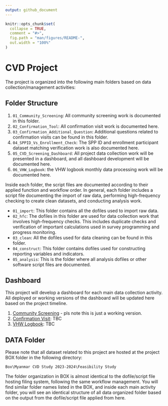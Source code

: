 ```yaml
---
output: github_document
---
```


<!-- README.md is generated from README.Rmd. Please edit that file -->

```r
knitr::opts_chunk$set(
  collapse = TRUE,
  comment = "#>",
  fig.path = "man/figures/README-",
  out.width = "100%"
)
```



# CVD Project

The project is organized into the following main folders based on data collection/management activities:

## Folder Structure

1. `01_Community_Screening`: All community screening work is documented in this folder.
2. `02_Confirmation_Tool`: All confirmation visit work is documented here.
3. `03_Confirmation_Additional_Question`: Additional questions related to confirmation visits can be found in this folder.
4. `04_SPPID_Vs_Enrollment_Check`: The SPP ID and enrollment participant dataset matching verification work is also documented here. 
5. `05_CVD_Screening_Dashboard`: All project data collection work will be presented in a dashboard, and all dashboard development will be documented here.
6. `06_VHW_Logbook`: the VHW logbook monthly data processing work will be documented here. 

Inside each folder, the script files are documented according to their applied function and workflow order. In general, each folder includes a script file documenting the import of raw data, performing high-frequency checking to create clean datasets, and conducting analysis work.

   - `01_import`: This folder contains all the dofiles used to import raw data.
   - `02_hfc`: The dofiles in this folder are used for data collection work that involves high-frequency checks. This includes duplicate checks and verification of important calculations used in survey programming and progress monitoring.
   - `03_clean`: All the dofiles used for data cleaning can be found in this folder.
   - `04_construct`: This folder contains dofiles used for constructing reporting variables and indicators.
   - `05_analysis`: This is the folder where all analysis dofiles or other software script files are documented.


## Dashboard 
This project will develop a dashboard for each main data collection activity. All deployed or working versions of the dashboard will be updated here based on the project timeline.

1. [Community Screening](https://nicholustintzaw.shinyapps.io/cvd_screening_monitoring/) - pls note this is just a working version.
2. [Confirmation Visit](): TBC
3. [VHW Logbook](): TBC


## DATA Folder
Please note that all dataset related to this project are hosted at the project BOX folder in the following directory: 

`Box\Myanmar CVD Study 2023-2024\Feasibility Study`

The folder organization in BOX is almost identical to the dofile/script file hosting filing system, following the same workflow management. You will find similar folder names listed in the BOX, and inside each main activity folder, you will see an identical structure of all data organized folder based on the output from the dofile/script file applied from here.

